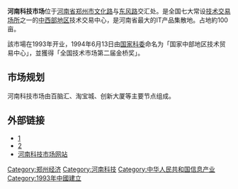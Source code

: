 '''河南科技市场'''位于[[河南省|河南省]][[郑州市|郑州市]][[文化路|文化路]]与[[东风路|东风路]]交汇处。是全国七大常设[[技术交易场所|技术交易场所]]之一的[[中西部地区|中西部地区]]技术交易中心，是河南省最大的IT产品集散地。占地約100亩。

該市場在1993年开业，1994年6月13日由[[国家科委|国家科委]]命名为「国家中部地区技术贸易中心」，並獲得「全国技术市场第二届金桥奖」。 

== 市场规划 ==

河南科技市场由百脑汇、淘宝城、创新大厦等主要节点组成。

==外部链接==
*[http://www.zhengzhou.gov.cn/html/010205/44729.html]{{dead link|date=2018年3月 |bot=InternetArchiveBot |fix-attempted=yes }}
*[http://www.zhengzhou.gov.cn/html/011601/060913110257.html]{{dead link|date=2018年3月 |bot=InternetArchiveBot |fix-attempted=yes }}
*[https://web.archive.org/web/20180115211516/http://www.kjscw.cn/ 河南科技市场网站]

{{河南小作品}}
[[Category:郑州经济|Category:郑州经济]]
[[Category:河南科技|Category:河南科技]]
[[Category:中华人民共和国信息产业|Category:中华人民共和国信息产业]]
[[Category:1993年中國建立|Category:1993年中國建立]]